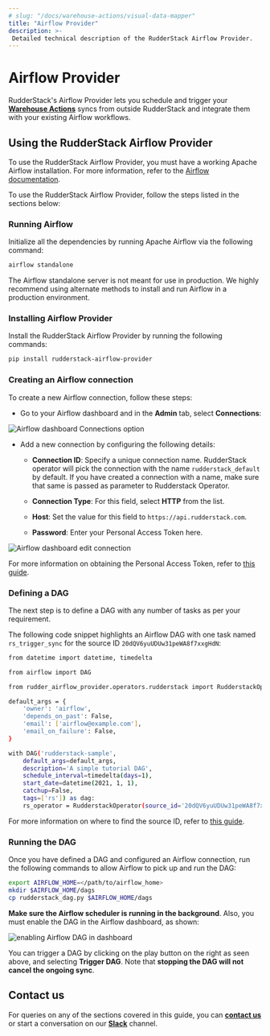 ```yaml
---
# slug: "/docs/warehouse-actions/visual-data-mapper"
title: "Airflow Provider"
description: >-
 Detailed technical description of the RudderStack Airflow Provider.
---
```


# Airflow Provider

RudderStack's Airflow Provider lets you schedule and trigger your [**Warehouse Actions**](https://rudderstack.com/docs/warehouse-actions/) syncs from outside RudderStack and integrate them with your existing Airflow workflows.

## Using the RudderStack Airflow Provider

<div class="infoBlock">

To use the RudderStack Airflow Provider, you must have a working Apache Airflow installation. For more information, refer to the <a href="https://airflow.apache.org/docs/apache-airflow/stable/installation/index.html">Airflow documentation</a>.
</div>

To use the RudderStack Airflow Provider, follow the steps listed in the sections below:

### Running Airflow

Initialize all the dependencies by running Apache Airflow via the following command:

```bash
airflow standalone
```

<div class="warningBlock">
 
The Airflow standalone server is not meant for use in production. We highly recommend using alternate methods to install and run Airflow in a production environment.
</div>

### Installing Airflow Provider

Install the RudderStack Airflow Provider by running the following commands:

```bash
pip install rudderstack-airflow-provider
```

### Creating an Airflow connection

To create a new Airflow connection, follow these steps:

- Go to your Airflow dashboard and in the **Admin** tab, select **Connections**:

<img src="../assets/warehouse-actions-sources/airflow-provider-1.png" alt="Airflow dashboard Connections option" />

- Add a new connection by configuring the following details:

   - **Connection ID**: Specify a unique connection name. RudderStack operator will pick the connection with the name `rudderstack_default` by default. If you have created a connection with a name, make sure that same is passed as parameter to Rudderstack Operator.

   - **Connection Type**: For this field, select **HTTP** from the list.

   - **Host**: Set the value for this field to `https://api.rudderstack.com`.

   - **Password**: Enter your Personal Access Token here.

<img src="../assets/warehouse-actions-sources/airflow-provider-2.png" alt="Airflow dashboard edit connection" />

<div class="infoBlock">

For more information on obtaining the Personal Access Token, refer to <a href="https://rudderstack.com/docs/transformations/api-access-token/">this guide</a>.
</div>

### Defining a DAG

The next step is to define a DAG with any number of tasks as per your requirement. 

The following code snippet highlights an Airflow DAG with one task named `rs_trigger_sync` for the source ID `20dQV6yuUDUw31peWA8f7xxgHdN`:

```bash
from datetime import datetime, timedelta

from airflow import DAG

from rudder_airflow_provider.operators.rudderstack import RudderstackOperator

default_args = {
    'owner': 'airflow',
    'depends_on_past': False,
    'email': ['airflow@example.com'],
    'email_on_failure': False,
}

with DAG('rudderstack-sample',
    default_args=default_args,
    description='A simple tutorial DAG',
    schedule_interval=timedelta(days=1),
    start_date=datetime(2021, 1, 1),
    catchup=False,
    tags=['rs']) as dag:
    rs_operator = RudderstackOperator(source_id='20dQV6yuUDUw31peWA8f7xxgHdN', connection_id='rudderstack_sync_conn', task_id='rs_trigger_sync')
```

<div class="infoBlock">

For more information on where to find the source ID, refer to <a href="https://rudderstack.com/docs/connections/#source-details">this guide</a>.
</div>

### Running the DAG

Once you have defined a DAG and configured an Airflow connection, run the following commands to allow Airflow to pick up and run the DAG:

```bash
export AIRFLOW_HOME=</path/to/airflow_home>
mkdir $AIRFLOW_HOME/dags
cp rudderstack_dag.py $AIRFLOW_HOME/dags
```

**Make sure the Airflow scheduler is running in the background**. Also, you must enable the DAG in the Airflow dashboard, as shown:

<img src="../assets/warehouse-actions-sources/airflow-provider-3.png" alt="enabling Airflow DAG in dashboard" />

<div class="infoBlock">

You can trigger a DAG by clicking on the play button on the right as seen above, and selecting <strong>Trigger DAG</strong>. Note that <strong>stopping the DAG will not cancel the ongoing sync</strong>.
</div>

## Contact us

For queries on any of the sections covered in this guide, you can [**contact us**](mailto:%20docs@rudderstack.com) or start a conversation on our [**Slack**](https://rudderstack.com/join-rudderstack-slack-community) channel.
